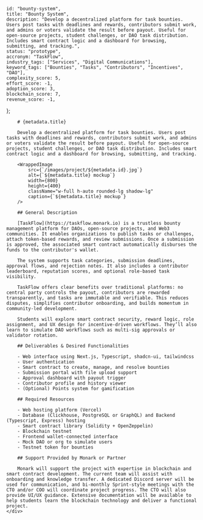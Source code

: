 
    
    id: "bounty-system",
    title: "Bounty System",
    description: "Develop a decentralized platform for task bounties. Users post tasks with deadlines and rewards, contributors submit work, and admins or voters validate the result before payout. Useful for open-source projects, student challenges, or DAO task distribution. Includes smart contract logic and a dashboard for browsing, submitting, and tracking.",
    status: "prototype",
    accronym: "TaskFlow",
    industry_tags: ["Services", "Digital Communications"],
    keyword_tags: ["Bounties", "Tasks", "Contributors", "Incentives", "DAO"],
    complexity_score: 5,
    effort_score: -1,
    adoption_score: 3,
    blockchain_score: 7,
    revenue_score: -1,
};

<div className="flex">
    <div className="hidden sticky top-0">
        <ProjectMetadata metadata={metadata} />
    </div>
    <div className="w-full">

        # {metadata.title}

        Develop a decentralized platform for task bounties. Users post tasks with deadlines and rewards, contributors submit work, and admins or voters validate the result before payout. Useful for open-source projects, student challenges, or DAO task distribution. Includes smart contract logic and a dashboard for browsing, submitting, and tracking.

        <WrappedImage
            src={`/images/project/${metadata.id}.jpg`}
            alt={`${metadata.title} mockup`}
            width={800}
            height={400}
            className="w-full h-auto rounded-lg shadow-lg"
            caption={`${metadata.title} mockup`}
        />

        ## General Description

        [TaskFlow](https://taskflow.monark.io) is a trustless bounty management platform for DAOs, open-source projects, and Web3 communities. It enables organizations to publish tasks or challenges, attach token-based rewards, and review submissions. Once a submission is approved, the associated smart contract automatically disburses the funds to the contributor's wallet.
        
        The system supports task categories, submission deadlines, approval flows, and rejection notes. It also includes a contributor leaderboard, reputation scores, and optional role-based task visibility.
        
        TaskFlow offers clear benefits over traditional platforms: no central party controls the payout, contributors are rewarded transparently, and tasks are immutable and verifiable. This reduces disputes, simplifies contributor onboarding, and builds momentum in community-led development.
        
        Students will explore smart contract security, reward logic, role assignment, and UX design for incentive-driven workflows. They’ll also learn to simulate DAO workflows such as multi-sig approvals or validator rotation.

        ## Deliverables & Desired Functionalities

        - Web interface using Next.js, Typescript, shadcn-ui, tailwindcss
        - User authentication 
        - Smart contract to create, manage, and resolve bounties
        - Submission portal with file upload support
        - Approval dashboard with payout trigger
        - Contributor profile and history viewer
        - (Optional) Points system for gamification

        ## Required Resources

        - Web hosting platform (Vercel)
        - Database (Clickhouse, PostgreSQL or GraphQL) and Backend (Typescript, Express) hosting
        - Smart contract library (Solidity + OpenZeppelin)
        - Blockchain testnet
        - Frontend wallet-connected interface
        - Mock DAO or org to simulate users
        - Testnet token for bounties

        ## Support Provided by Monark or Partner

        Monark will support the project with expertise in blockchain and smart contract development. The current team will assist with onboarding and knowledge transfer. A dedicated Discord server will be used for communication, and bi-monthly Sprint-style meetings with the CTO and/or COO will coordinate project progress. The CTO will also provide UI/UX guidance. Extensive documentation will be available to help students learn the blockchain technology and deliver a functional project.
    </div>
</div>